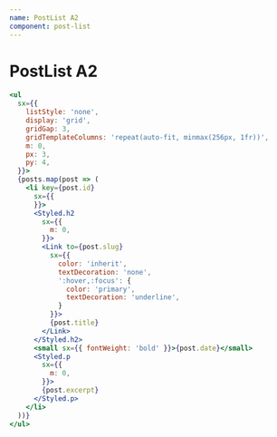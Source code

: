 ```yaml
---
name: PostList A2
component: post-list
---
```


# PostList A2

```jsx live
<ul
  sx={{
    listStyle: 'none',
    display: 'grid',
    gridGap: 3,
    gridTemplateColumns: 'repeat(auto-fit, minmax(256px, 1fr))',
    m: 0,
    px: 3,
    py: 4,
  }}>
  {posts.map(post => (
    <li key={post.id}
      sx={{
      }}>
      <Styled.h2
        sx={{
          m: 0,
        }}>
        <Link to={post.slug}
          sx={{
            color: 'inherit',
            textDecoration: 'none',
            ':hover,:focus': {
              color: 'primary',
              textDecoration: 'underline',
            }
          }}>
          {post.title}
        </Link>
      </Styled.h2>
      <small sx={{ fontWeight: 'bold' }}>{post.date}</small>
      <Styled.p
        sx={{
          m: 0,
        }}>
        {post.excerpt}
      </Styled.p>
    </li>
  ))}
</ul>
```
